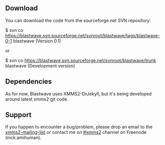 {{Client| name=Blastwave| author=[[Maciej Podkomorzy]]| website=http://sourceforge.net/projects/blastwave | version=0.1 | devlanguage=C| ui=GTK2| screenshots=[http://www.satfilm.net.pl/~gammaray/blastwave/screenshots/sample.png] | description=Blastwave (name to change soon) is an in-development client for XMMS2 written in C/GTK2. In its current state it features basic XMMS2 control: playlist managing, playback queues (experimental), playback control, MediaLib queries as well as a usable GTK2 interface with tray icon support. Note: the client is work in progress and is currently alpha-stage, so expect odd behaviour:)}}

== Download ==
You can download the code from the sourceforge.net SVN repository:

$ svn co https://blastwave.svn.sourceforge.net/svnroot/blastwave/tags/blastwave-0-1 blastwave (Version 0.1)

or

$ svn co https://blastwave.svn.sourceforge.net/svnroot/blastwave/trunk blastwave (Development version)

== Dependencies ==
As for now, Blastwave uses XMMS2-DrJekyll, but it's being developed around latest xmms2 git code.

== Support ==
If you happen to encounter a bug/problem, please drop an email to the [http://lists.xmms.se/cgi-bin/mailman/listinfo/xmms2-devel xmms2-mailing-list] or contact me on [irc://irc.freenode.net #xmms2] channel on Freenode (nick:amihuman).